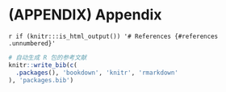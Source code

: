 \cleardoublepage  
# (APPENDIX) Appendix {-}
`r if (knitr:::is_html_output()) '# References {#references .unnumbered}'`

```r
# 自动生成 R 包的参考文献
knitr::write_bib(c(
  .packages(), 'bookdown', 'knitr', 'rmarkdown'
), 'packages.bib')
```
